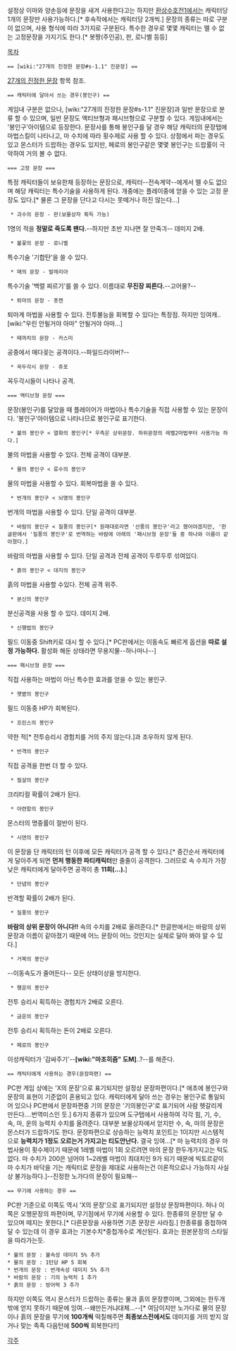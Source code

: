 설정상 이마와 양손등에 문장을 새겨 사용한다고는 하지만 [[환상수호전1]]에서는 캐릭터당 1개의 문장만 사용가능하다.[* 후속작에서는 캐릭터당 2개씩.] 문장의 종류는 따로 구분이 없으며, 사용 형식에 따라 3가지로 구분된다. 특수한 경우로 몇몇 캐릭터는 뗄 수 없는 고정문장을 가지기도 한다.[* 봇짱(주인공), 판, 로니벨 등등]


[[목차]]


 == [wiki:"27개의 진정한 문장#s-1.1" 진문장] ==
[[27개의 진정한 문장]] 항목 참조.

 == 캐릭터에 달아서 쓰는 경우(봉인구) ==
게임내 구분은 없으나, [wiki:"27개의 진정한 문장#s-1.1" 진문장]과 일반 문장으로 분류 할 수 있으며, 일반 문장도 액티브형과 패시브형으로 구분할 수 있다. 게임내에서는 '봉인구'아이템으로 등장한다. 문장사를 통해 봉인구를 달 경우 해당 캐릭터의 문장탭에 마법스킬이 나타나고, 마 수치에 따라 횟수제로 사용 할 수 있다. 상점에서 파는 경우도 있고 몬스터가 드랍하는 경우도 있지만, 페로의 봉인구같은 몇몇 봉인구는 드랍률이 극악하여 거의 볼 수 없다.

 === 고정 문장 ===
특정 캐릭터들이 보유한채 등장하는 문장으로, 캐릭터--전속계약--에게서 뗄 수도 없으며 해당 캐릭터는 특수기술을 사용하게 된다. 개중에는 플레이중에 얻을 수 있는 고정 문장도 있다.[* 물론 그 문장을 단다고 다시는 못떼거나 하진 않는다...]

  * 괴수의 문장 - 판(보물상자 획득 가능)
1명의 적을 '''정말로 죽도록 팬다.'''--하지만 초반 지나면 잘 안죽긔-- 데미지 2배.
  * 불꽃의 문장 - 로니벨
특수기술 '기합탄'을 쓸 수 있다.
  * 매의 문장 - 발레리아
특수기술 '백렬 찌르기'를 쓸 수 있다. 이름대로 '''무진장 찌른다.'''--고어물?--
  * 퇴마의 문장 - 훗켄
퇴마계 마법을 사용할 수 있다. 전투불능을 회복할 수 있다는 특장점. 하지만 잉여캐..[wiki:"우린 안될거야 아마" 안될거야 아마...]
  * 때까치의 문장 - 카스미
공중에서 매다꽂는 공격이다.--파일드라이버?--
  * 꼭두각시 문장 - 쥬포
꼭두각시들이 나타나 공격.

 === 액티브형 문장 ===
문장(봉인구)를 달았을 때 플레이어가 마법이나 특수기술을 직접 사용할 수 있는 문장이다. '봉인구'아이템으로 나타나므로 봉인구로 표기한다.

  * 불의 봉인구 < 열화의 봉인구[* 우측은 상위문장. 하위문장의 레벨2마법부터 사용가능 하다.]
불의 마법을 사용할 수 있다. 전체 공격이 대부분.
  * 물의 봉인구 < 류수의 봉인구
물의 마법을 사용할 수 있다. 회복마법을 쓸 수 있다.
  * 번개의 봉인구 < 뇌명의 봉인구
번개의 마법을 사용할 수 있다. 단일 공격이 대부분.
  * 바람의 봉인구 < 질풍의 봉인구[* 원래대로라면 '선풍의 봉인구'라고 했어야겠지만, '한글판에서 '질풍의 봉인구'로 번역하는 바람에 아래의 '패시브형 문장'들 중 하나와 이름이 같아졌다.]
바람의 마법을 사용할 수 있다. 단일 공격과 전체 공격이 두루두루 섞여있다.
  * 흙의 봉인구 < 대지의 봉인구
흙의 마법을 사용할 수있다. 전체 공격 위주.
  * 분신의 봉인구
분신공격을 사용 할 수 있다. 데미지 2배.
  * 신행법의 봉인구
필드 이동중 Shift키로 대시 할 수 있다.[* PC판에서는 이동속도 빠르게 옵션을 '''따로 설정 가능하다.''' 활성화 해둔 상태라면 무용지물--하나마나--]


 === 패시브형 문장 ===
직접 사용하는 마법이 아닌 특수한 효과를 얻을 수 있는 봉인구.

  * 햇볕의 봉인구
필드 이동중 HP가 회복된다.
  * 프린스의 봉인구
약한 적[* 전투승리시 경험치를 거의 주지 않는다.]과 조우하지 않게 된다.
  * 반격의 봉인구
직접 공격을 한번 더 할 수 있다.
  * 필살의 봉인구
크리티컬 확률이 2배가 된다.
  * 아련함의 봉인구
몬스터의 명중률이 절반이 된다.
  * 시덴의 봉인구
이 문장을 단 캐릭터의 턴 이후에 모든 캐릭터가 공격 할 수 있다.[* 중간순서 캐릭터에게 달아주게 되면 '''먼저 행동한 파티캐릭터'''만 줄줄이 공격한다. 그러므로 속 수치가 가장 낮은 캐릭터에게 달아주면 공격이 총 '''11회(...).''']
  * 단념의 봉인구
반격할 확률이 2배가 된다.
  * 질풍의 봉인구
'''바람의 상위 문장이 아니다!!''' 속의 수치를 2배로 올려준다.[* 한글판에서는 바람의 상위 문장과 이름이 같아졌기 때문에 어느 문장이 어느 것인지는 실제로 달아 봐야 알 수 있다.]
  * 거북의 봉인구
--이동속도가 줄어든다-- 모든 상태이상을 방지한다.
  * 행운의 봉인구
전투 승리시 획득하는 경험치가 2배로 오른다.
  * 금운의 봉인구
전투 승리시 획득하는 돈이 2배로 오른다.
  * 페로의 봉인구
이성캐릭터가 '감싸주기'--'''[wiki:"마조히즘" 도M]'''..?--를 해준다.


 == 캐릭터에게 사용하는 경우(문장파편) ==
PC판 게임 상에는 'X의 문장'으로 표기되지만 설정상 문장파편이다.[* 애초에 봉인구와 문장의 표현이 기준없이 혼용되고 있다. 캐릭터에게 달아 쓰는 경우는 봉인구로 통일되어 있으나 PC판에서 문장파편중 기의 문장은 '기의봉인구'로 표기되어 사람 헷갈리게 만든다....번역미스인 듯.] 6가지 종류가 있으며 도구탭에서 사용하여 각각 힘, 기, 수, 속, 마, 운의 능력치 수치를 올려준다. 대부분 보물상자에서 얻지만 수, 속, 마의 문장은 몬스터가 드랍하기도 한다. 문장파편으로 상승하는 능력치 포인트는 1이지만 시스템적으로 '''능력치가 1정도 오르는거 가지고는 티도안난다.''' 결국 잉여...[* 마 능력치의 경우 마법사용이 횟수제이기 때문에 1레벨 마법이 1회 오르려면 마의 문장 한두개가지고는 턱도 없다. 마 수치가 200은 넘어야 1~2레벨 마법이 최대치인 9가 되기 때문에 빅토르같이 마 수치가 바닥을 기는 캐릭터로 문장을 제대로 사용하는건 이론적으로나 가능하지 사실상 불가능하다.]--진정한 노가다의 문장이 필요해--


 == 무기에 사용하는 경우 ==
PC판 기준으로 이쪽도 역시  'X의 문장'으로 표기되지만 설정상 문장파편이다. 허나 이쪽은 오행문장의 파편이며, 무기점에서 무기에 사용할 수 있다. 한종류의 문장만 달 수 있으며 떼지는 못한다.[* 다른문장을 사용하면 기존 문장은 사라짐.] 한종류를 중첩하여 달 수 있는데 이 경우 효과는 기본수치*중첩개수로 계산된다. 효과는 원본문장의 스타일을 따라가는듯.
 * 불의 문장 : 불속성 데미지 5% 추가
 * 물의 문장 : 1턴당 HP 5 회복
 * 번개의 문장 : 번개속성 데미지 5% 추가
 * 바람의 문장 : 기의 능력치 1 추가
 * 흙의 문장 : 방어력 3 추가

하지만 이쪽도 역시 몬스터가 드랍하는 종류는 물과 흙의 문장뿐이며, 그외에는 한두개밖에 얻지 못하기 때문에 잉여.--왜만든거냐대체...--[* 여담이지만 노가다로 물의 문장이나 흙의 문장을 무기에 '''100개씩''' 떡칠해주면 '''최종보스전에서도''' 데미지를 거의 받지 않거나 맞는 족족 다음턴에 '''500씩''' 회복한다!!]



[[각주]]
